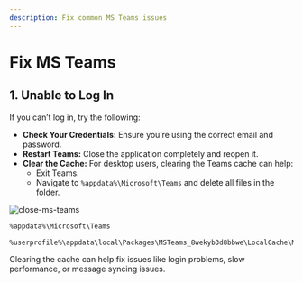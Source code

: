 ```yaml
---
description: Fix common MS Teams issues
---
```




# Fix MS Teams


<!-- 
Microsoft Teams is a powerful collaboration tool, but you might occasionally encounter issues. Here’s a quick guide to help you troubleshoot and resolve common problems. -->


<MsTeams className="logoBadge" />

<!-- import ComingSoon from "@site/src/components/ComingSoon";

<ComingSoon /> -->


## 1. **Unable to Log In**

If you can’t log in, try the following:

- **Check Your Credentials:** Ensure you’re using the correct email and password.
- **Restart Teams:** Close the application completely and reopen it.
- **Clear the Cache:** For desktop users, clearing the Teams cache can help:
  - Exit Teams.
  - Navigate to `%appdata%\Microsoft\Teams` and delete all files in the folder.



![close-ms-teams](/img/troubleshooting/close-ms-teams.png)


<Tabs>
  <TabItem value="classic" label="Classic Teams" default>

```bash
%appdata%\Microsoft\Teams
```

  </TabItem>
  <TabItem value="new" label="New Teams">

```bash
%userprofile%\appdata\local\Packages\MSTeams_8wekyb3d8bbwe\LocalCache\Microsoft\MSTeams
```

  </TabItem>
</Tabs>

Clearing the cache can help fix issues like login problems, slow performance, or message syncing issues.